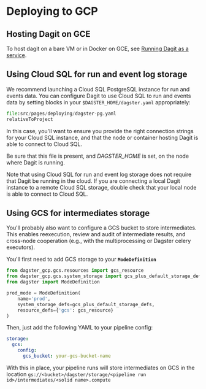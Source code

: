 
<DynamicMetaTags
  title="Deploying to GCP | Dagster"
  description="Dagster is a system for building modern data applications."
/>

# Deploying to GCP

## Hosting Dagit on GCE

To host dagit on a bare VM or in Docker on GCE, see [Running Dagit as a service](/deploying/local).

## Using Cloud SQL for run and event log storage

We recommend launching a Cloud SQL PostgreSQL instance for run and
events data. You can configure Dagit to use Cloud SQL to run and events
data by setting blocks in your `$DAGSTER_HOME/dagster.yaml`
appropriately:

```python literalinclude caption=dagster-pg.yaml
file:src/pages/deploying/dagster-pg.yaml
relativeToProject
```

In this case, you'll want to ensure you provide the right connection
strings for your Cloud SQL instance, and that the node or container
hosting Dagit is able to connect to Cloud SQL.

Be sure that this file is present, and _DAGSTER_HOME_ is
set, on the node where Dagit is running.

Note that using Cloud SQL for run and event log storage does not require
that Dagit be running in the cloud. If you are connecting a local Dagit
instance to a remote Cloud SQL storage, double check that your local
node is able to connect to Cloud SQL.

## Using GCS for intermediates storage

You'll probably also want to configure a GCS bucket to store
intermediates. This enables reexecution, review and audit of
intermediate results, and cross-node cooperation (e.g., with the
multiprocessing or Dagster celery executors).

You'll first need to add GCS storage to your **`ModeDefinition`**

```python
from dagster_gcp.gcs.resources import gcs_resource
from dagster_gcp.gcs.system_storage import gcs_plus_default_storage_defs
from dagster import ModeDefinition

prod_mode = ModeDefinition(
    name='prod',
    system_storage_defs=gcs_plus_default_storage_defs,
    resource_defs={'gcs': gcs_resource}
)
```

Then, just add the following YAML to your pipeline config:

```yaml
storage:
  gcs:
    config:
      gcs_bucket: your-gcs-bucket-name
```

With this in place, your pipeline runs will store intermediates on GCS
in the location
`gs://<bucket>/dagster/storage/<pipeline run id>/intermediates/<solid name>.compute`

